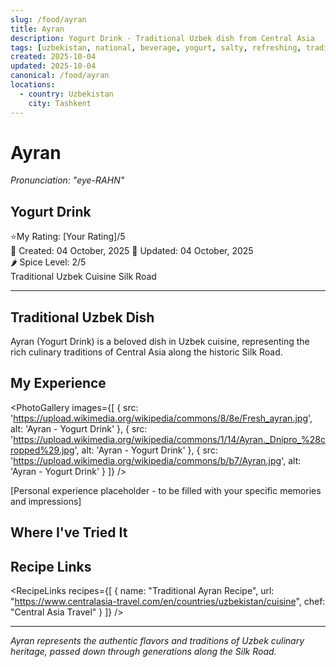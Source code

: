 ```yaml
---
slug: /food/ayran
title: Ayran
description: Yogurt Drink - Traditional Uzbek dish from Central Asia
tags: [uzbekistan, national, beverage, yogurt, salty, refreshing, traditional]
created: 2025-10-04
updated: 2025-10-04
canonical: /food/ayran
locations:
  - country: Uzbekistan
    city: Tashkent
---
```



# Ayran
*Pronunciation: "eye-RAHN"*

## Yogurt Drink

<div className="food-rating">
  <span className="star">⭐</span>My Rating: [Your Rating]/5
</div>

<div className="food-metadata">
  <span className="food-date">📅 Created: 04 October, 2025</span>
  <span className="food-date">🔄 Updated: 04 October, 2025</span>
</div>

<div className="spice-level">
  🌶️ Spice Level: 2/5
</div>

<div className="food-tags">
  <span className="food-tag">Traditional</span>
  <span className="food-tag">Uzbek Cuisine</span>
  <span className="food-tag">Silk Road</span>
</div>

---

## Traditional Uzbek Dish

Ayran (Yogurt Drink) is a beloved dish in Uzbek cuisine, representing the rich culinary traditions of Central Asia along the historic Silk Road.

## My Experience

<PhotoGallery
  images={[
    { src: 'https://upload.wikimedia.org/wikipedia/commons/8/8e/Fresh_ayran.jpg', alt: 'Ayran - Yogurt Drink' },
    { src: 'https://upload.wikimedia.org/wikipedia/commons/1/14/Ayran._Dnipro_%28cropped%29.jpg', alt: 'Ayran - Yogurt Drink' },
    { src: 'https://upload.wikimedia.org/wikipedia/commons/b/b7/Ayran.jpg', alt: 'Ayran - Yogurt Drink' }
  ]}
/>

[Personal experience placeholder - to be filled with your specific memories and impressions]

## Where I've Tried It

<MapEmbed location="Tashkent, Uzbekistan" description="Traditional preparation across Uzbekistan" />

## Recipe Links

<RecipeLinks
  recipes={[
    {
      name: "Traditional Ayran Recipe",
      url: "https://www.centralasia-travel.com/en/countries/uzbekistan/cuisine",
      chef: "Central Asia Travel"
    }
  ]}
/>

---

*Ayran represents the authentic flavors and traditions of Uzbek culinary heritage, passed down through generations along the Silk Road.*
